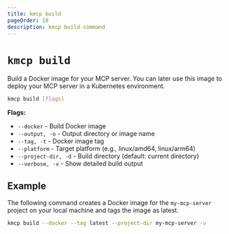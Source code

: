 ```yaml
---
title: kmcp build
pageOrder: 10
description: kmcp build command
---
```


# `kmcp build` 

Build a Docker image for your MCP server. You can later use this image to deploy your MCP server in a Kubernetes environment. 

```bash
kmcp build [flags]
```

**Flags:**
- `--docker` - Build Docker image
- `--output, -o` - Output directory or image name
- `--tag, -t` - Docker image tag
- `--platform` - Target platform (e.g., linux/amd64, linux/arm64)
- `--project-dir, -d` - Build directory (default: current directory)
- `--verbose, -v` - Show detailed build output

## Example

The following command creates a Docker image for the `my-mcp-server` project on your local machine and tags the image as latest. 

```sh
kmcp build --docker --tag latest --project-dir my-mcp-server -v    
```